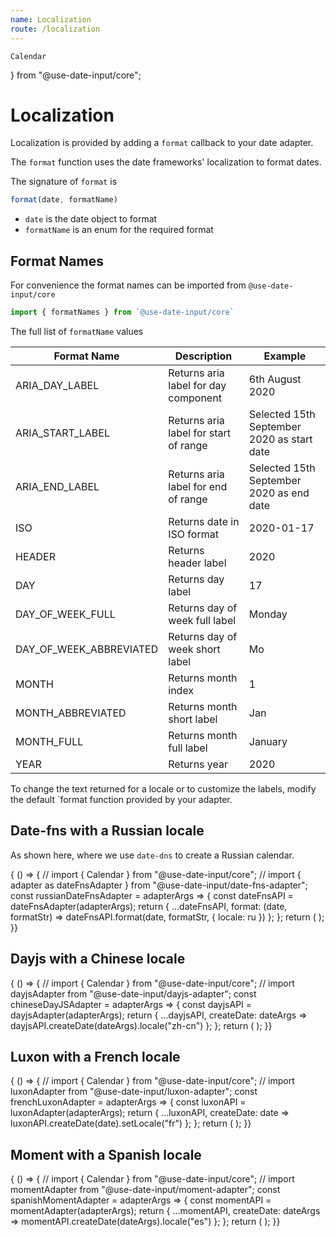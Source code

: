 ```yaml
---
name: Localization
route: /localization
---
```

    Calendar
} from "@use-date-input/core";

# Localization

Localization is provided by adding a `format` callback to your date adapter.  

The `format` function uses the date frameworks' localization to format dates.

The signature of `format` is

```javascript
format(date, formatName)
```

- `date` is the date object to format
- `formatName` is an enum for the required format

##  Format Names

For convenience the format names can be imported from `@use-date-input/core`

```javascript
import { formatNames } from `@use-date-input/core`
```

The full list of `formatName` values

| Format Name | Description | Example |
| ------- | ---------- | --- | 
| ARIA_DAY_LABEL | Returns aria label for day component | 6th August 2020 |
| ARIA_START_LABEL | Returns aria label for start of range | Selected 15th September 2020 as start date |
| ARIA_END_LABEL | Returns aria label for end of range | Selected 15th September 2020 as end date |
| ISO | Returns date in ISO format | 2020-01-17 |
| HEADER | Returns header label | 2020 |
| DAY | Returns day label | 17 |
| DAY_OF_WEEK_FULL | Returns day of week full label | Monday |
| DAY_OF_WEEK_ABBREVIATED | Returns day of week short label | Mo |
| MONTH | Returns month index | 1 |
| MONTH_ABBREVIATED | Returns month short label | Jan |
| MONTH_FULL | Returns month full label | January |
| YEAR | Returns year | 2020 |


To change the text returned for a locale or to customize the labels, modify the default `format function provided by your adapter.

##  Date-fns with a Russian locale

As shown here, where we use `date-dns` to create a Russian calendar.

<Playground>
{ () => {
    // import { Calendar } from "@use-date-input/core";
    // import { adapter as dateFnsAdapter } from "@use-date-input/date-fns-adapter";
    const russianDateFnsAdapter = adapterArgs => {
        const dateFnsAPI = dateFnsAdapter(adapterArgs);
        return {
            ...dateFnsAPI,
            format: (date, formatStr) => dateFnsAPI.format(date, formatStr, { locale: ru })
        };
    };
    return (
        <Calendar
            adapter={russianDateFnsAdapter}
            numOfColumns={3}
            numOfVisibleMonths={12}
        />
    );
}}
</Playground>

##  Dayjs with a Chinese locale

<Playground>
{ () => {
    // import { Calendar } from "@use-date-input/core";
    // import dayjsAdapter from "@use-date-input/dayjs-adapter";
    const chineseDayJSAdapter = adapterArgs => {
        const dayjsAPI = dayjsAdapter(adapterArgs);
        return {
            ...dayjsAPI,
            createDate: dateArgs => dayjsAPI.createDate(dateArgs).locale("zh-cn")
        };
    };
    return (
        <Calendar
            adapter={chineseDayJSAdapter}
            numOfColumns={3}
            numOfVisibleMonths={12}
        />
    );
}}
</Playground>

##  Luxon with a French locale

<Playground>
{ () => {
    // import { Calendar } from "@use-date-input/core";
    // import luxonAdapter from "@use-date-input/luxon-adapter";
    const frenchLuxonAdapter = adapterArgs => {
      const luxonAPI = luxonAdapter(adapterArgs);
      return {
        ...luxonAPI,
        createDate: date => luxonAPI.createDate(date).setLocale("fr")
      };
    };
    return (
        <Calendar
            adapter={frenchLuxonAdapter}
            numOfColumns={3}
            numOfVisibleMonths={12}
        />
    );
}}
</Playground>

##  Moment with a Spanish locale

<Playground>
{ () => {
    // import { Calendar } from "@use-date-input/core";
    // import momentAdapter from "@use-date-input/moment-adapter";
    const spanishMomentAdapter = adapterArgs => {
      const momentAPI = momentAdapter(adapterArgs);
      return {
        ...momentAPI,
        createDate: dateArgs => momentAPI.createDate(dateArgs).locale("es")
      };
    };
    return (
        <Calendar
            adapter={spanishMomentAdapter}
            numOfColumns={3}
            numOfVisibleMonths={12}
        />
    );
}}
</Playground>
